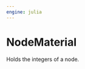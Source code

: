 ```yaml
---
engine: julia
---
```


# NodeMaterial {#sec-doc}
    

::: {.callout-note appearance="simple" title="docblock" collapse=false}    

Holds the integers of a node. 
 


:::
    


